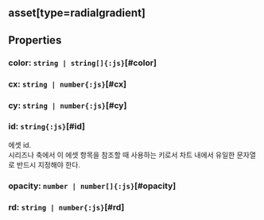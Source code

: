 ## **asset[type=radialgradient]**

## Properties

### color: `string | string[]{:js}`[#color]
<DefaultValue value="undefined" contents=""></DefaultValue>
### cx: `string | number{:js}`[#cx]
<DefaultValue value="undefined" contents=""></DefaultValue>
### cy: `string | number{:js}`[#cy]
<DefaultValue value="undefined" contents=""></DefaultValue>
### id: `string{:js}`[#id]
에셋 id.<br/>
시리즈나 축에서 이 에셋 항목을 참조할 때 사용하는 키로서
차트 내에서 유일한 문자열로 반드시 지정해야 한다.  
<DefaultValue value="undefined" contents=""></DefaultValue>
### opacity: `number | number[]{:js}`[#opacity]
<DefaultValue value="undefined" contents=""></DefaultValue>
### rd: `string | number{:js}`[#rd]
<DefaultValue value="undefined" contents=""></DefaultValue>